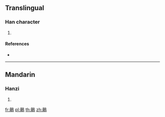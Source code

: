 {{character info/new}}
==Translingual==

===Han character===
{{Han char|rn=196|rad=鳥|as=12|sn=23|four=47827|canj=TCHAF,XTCHA}}

# {{defn|Han|sort=鳥12}}

====References====
* {{Han ref|kx=1500.370|dkj=47333|dj=2030.210|hdz=74659.210|uh=9DEC|ud=40428|bh=F86F|bd=63599}}

----

==Mandarin==

===Hanzi===
{{cmn-hanzi|pin=[[huáng]] ([[huang2]])|wg=huang<sup>2</sup>}}

# {{defn|lang=cmn|sort=鳥12}}

[[fr:鷬]]
[[pl:鷬]]
[[th:鷬]]
[[zh:鷬]]